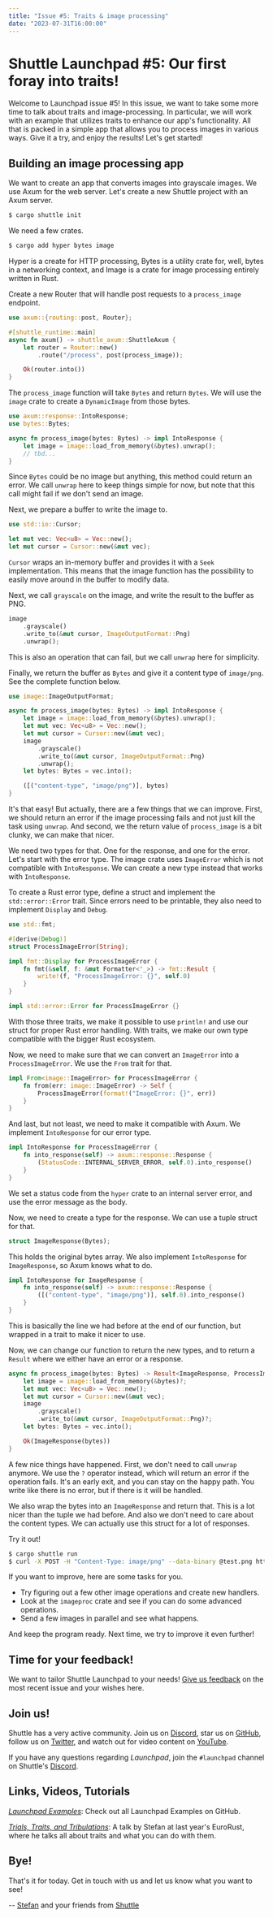 ```yaml
---
title: "Issue #5: Traits & image processing"
date: "2023-07-31T16:00:00"
---
```


# Shuttle Launchpad #5: Our first foray into traits!

Welcome to Launchpad issue #5! In this issue, we want to take some more time to talk about traits and image-processing. In particular, we will work with an example that utilizes traits to enhance our app's functionality. All that is packed in a simple app that allows you to process images in various ways. Give it a try, and enjoy the results! Let's get started!

## Building an image processing app

We want to create an app that converts images into grayscale images. We use Axum for the web server. Let's create a new Shuttle project with an Axum server.

```bash
$ cargo shuttle init
```

We need a few crates.

```bash
$ cargo add hyper bytes image
```

Hyper is a create for HTTP processing, Bytes is a utility crate for, well, bytes in a networking context, and Image is a crate for image processing entirely written in Rust.

Create a new Router that will handle post requests to a `process_image` endpoint.

```rust
use axum::{routing::post, Router};

#[shuttle_runtime::main]
async fn axum() -> shuttle_axum::ShuttleAxum {
    let router = Router::new()
        .route("/process", post(process_image));

    Ok(router.into())
}
```

The `process_image` function will take `Bytes` and return `Bytes`. We will use the `image` crate to create a `DynamicImage` from those bytes.


```rust
use axum::response::IntoResponse;
use bytes::Bytes;

async fn process_image(bytes: Bytes) -> impl IntoResponse {
    let image = image::load_from_memory(&bytes).unwrap();
    // tbd...
}
```

Since `Bytes` could be no image but anything, this method could return an error. We call `unwrap` here to keep things simple for now, but note that this call might fail if we don't send an image.

Next, we prepare a buffer to write the image to.

```rust
use std::io::Cursor;

let mut vec: Vec<u8> = Vec::new();
let mut cursor = Cursor::new(&mut vec);
```

`Cursor` wraps an in-memory buffer and provides it with a `Seek` implementation. This means that the image function has the possibility to easily move around in the buffer to modify data.

Next, we call `grayscale` on the image, and write the result to the buffer as PNG.

```rust
image
    .grayscale()
    .write_to(&mut cursor, ImageOutputFormat::Png)
    .unwrap();
```

This is also an operation that can fail, but we call `unwrap` here for simplicity.

Finally, we return the buffer as `Bytes` and give it a content type of `image/png`. See the complete function below.

```rust
use image::ImageOutputFormat;

async fn process_image(bytes: Bytes) -> impl IntoResponse {
    let image = image::load_from_memory(&bytes).unwrap();
    let mut vec: Vec<u8> = Vec::new();
    let mut cursor = Cursor::new(&mut vec);
    image
        .grayscale()
        .write_to(&mut cursor, ImageOutputFormat::Png)
        .unwrap();
    let bytes: Bytes = vec.into();

    ([("content-type", "image/png")], bytes)
}
```

It's that easy! But actually, there are a few things that we can improve. First, we should return an error if the image processing fails and not just kill the task using `unwrap`. And second, we the return value of `process_image` is a bit clunky, we can make that nicer.

We need two types for that. One for the response, and one for the error.
Let's start with the error type. The image crate uses `ImageError` which is not
compatible with `IntoResponse`. We can create a new type instead that works with `IntoResponse`.

To create a Rust error type, define a struct and implement the `std::error::Error` trait. Since errors need to be printable, they also need to implement `Display` and `Debug`.

```rust
use std::fmt;

#[derive(Debug)]
struct ProcessImageError(String);

impl fmt::Display for ProcessImageError {
    fn fmt(&self, f: &mut Formatter<'_>) -> fmt::Result {
        write!(f, "ProcessImageError: {}", self.0)
    }
}

impl std::error::Error for ProcessImageError {}
```

With those three traits, we make it possible to use `println!` and use our struct for proper Rust error handling. With traits, we make our own type compatible with the bigger Rust ecosystem.

Now, we need to make sure that we can convert an `ImageError` into a `ProcessImageError`. We use the `From` trait for that.

```rust
impl From<image::ImageError> for ProcessImageError {
    fn from(err: image::ImageError) -> Self {
        ProcessImageError(format!("ImageError: {}", err))
    }
}
```

And last, but not least, we need to make it compatible with Axum. We implement `IntoResponse` for our error type.

```rust
impl IntoResponse for ProcessImageError {
    fn into_response(self) -> axum::response::Response {
        (StatusCode::INTERNAL_SERVER_ERROR, self.0).into_response()
    }
}
```

We set a status code from the `hyper` crate to an internal server error, and use the error message as the body.

Now, we need to create a type for the response. We can use a tuple struct for that.

```rust
struct ImageResponse(Bytes);
```

This holds the original bytes array. We also implement `IntoResponse` for `ImageResponse`, so Axum knows what to do.

```rust
impl IntoResponse for ImageResponse {
    fn into_response(self) -> axum::response::Response {
        ([("content-type", "image/png")], self.0).into_response()
    }
}
```

This is basically the line we had before at the end of our function, but wrapped in a trait to make it nicer to use.

Now, we can change our function to return the new types, and to return a `Result` where we either have an error or a response.

```rust
async fn process_image(bytes: Bytes) -> Result<ImageResponse, ProcessImageError> {
    let image = image::load_from_memory(&bytes)?;
    let mut vec: Vec<u8> = Vec::new();
    let mut cursor = Cursor::new(&mut vec);
    image
        .grayscale()
        .write_to(&mut cursor, ImageOutputFormat::Png)?;
    let bytes: Bytes = vec.into();

    Ok(ImageResponse(bytes))
}
```

A few nice things have happened. First, we don't need to call `unwrap` anymore. We use the `?` operator instead, which will return an error if the operation fails. It's an early exit, and you can stay on the happy path. You write like there is no error, but if there is it will be handled.

We also wrap the bytes into an `ImageResponse` and return that. This is a lot nicer than the tuple we had before. And also we don't need to care about the content types. We can actually use this struct for a lot of responses.

Try it out!

```bash
$ cargo shuttle run
$ curl -X POST -H "Content-Type: image/png" --data-binary @test.png http://localhost:8000/process > test2.png
```

If you want to improve, here are some tasks for you.

- Try figuring out a few other image operations and create new handlers.
- Look at the `imageproc` crate and see if you can do some advanced operations.
- Send a few images in parallel and see what happens.

And keep the program ready. Next time, we try to improve it even further!

## Time for your feedback!

We want to tailor Shuttle Launchpad to your needs! [Give us feedback](https://shuttlerust.typeform.com/to/dTU2F8jI) on the most recent issue and your wishes here.

## Join us!

Shuttle has a very active community. Join us on [Discord](https://discord.gg/shuttle), star us on [GitHub](https://github.com/shuttle-hq/shuttle), follow us on [Twitter](https://twitter.com/shuttle_dev), and watch out for video content on [YouTube](https://www.youtube.com/@shuttle-dev).

If you have any questions regarding _Launchpad_, join the `#launchpad` channel on Shuttle's [Discord](https://discord.gg/shuttle).

## Links, Videos, Tutorials


[_Launchpad Examples_](https://github.com/ddprrt/shuttle-launchpad-examples): Check out all Launchpad Examples on GitHub.

[_Trials, Traits, and Tribulations_](https://www.youtube.com/watch?v=WgVWxLuPvfQ): A talk by Stefan at last year's EuroRust, where he talks all about traits and what you can do with them.

## Bye!

That's it for today. Get in touch with us and let us know what you want to see!

-- [Stefan](https://oida.dev) and your friends from [Shuttle](https://www.shuttle.dev)

